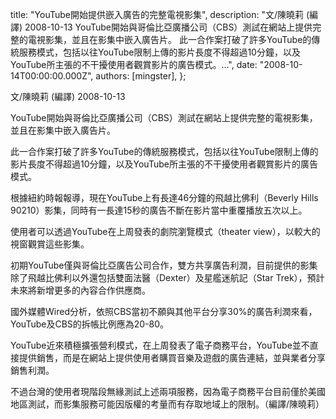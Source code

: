 
  title: "YouTube開始提供嵌入廣告的完整電視影集",
  description: "文/陳曉莉 (編譯) 2008-10-13 YouTube開始與哥倫比亞廣播公司（CBS）測試在網站上提供完整的電視影集，並且在影集中嵌入廣告片。 此一合作案打破了許多YouTube的傳統服務模式，包括以往YouTube限制上傳的影片長度不得超過10分鐘，以及YouTube所主張的不干擾使用者觀賞影片的廣告模式。...",
  date: "2008-10-14T00:00:00.000Z",
  authors: [mingster],
};

<p>文/陳曉莉 (編譯) 2008-10-13</p>
<p>YouTube開始與哥倫比亞廣播公司（CBS）測試在網站上提供完整的電視影集，並且在影集中嵌入廣告片。</p>
<p>此一合作案打破了許多YouTube的傳統服務模式，包括以往YouTube限制上傳的影片長度不得超過10分鐘，以及YouTube所主張的不干擾使用者觀賞影片的廣告模式。</p>
<p>根據紐約時報報導，現在YouTube上有長達46分鐘的飛越比佛利（Beverly Hills 90210）影集，同時有一長達15秒的廣告不斷在影片當中重覆播放五次以上。</p>
<p>使用者可以透過YouTube在上周發表的劇院瀏覽模式（theater view），以較大的視窗觀賞這些影集。</p>
<p>初期YouTube僅與哥倫比亞廣告公司合作，雙方共享廣告利潤，目前提供的影集除了飛越比佛利以外還包括雙面法醫（Dexter）及星艦迷航記（Star Trek），預計未來將新增更多的內容合作供應商。</p>
<p>國外媒體Wired分析，依照CBS當初不願與其他平台分享30%的廣告利潤來看，YouTube及CBS的拆帳比例應為20-80。</p>
<p>YouTube近來積極擴張營利模式，在上周發表了電子商務平台，YouTube並不直接提供銷售，而是在網站上提供使用者購買音樂及遊戲的廣告連結，並與業者分享銷售利潤。</p>
<p>不過台灣的使用者現階段無緣測試上述兩項服務，因為電子商務平台目前僅於美國地區測試，而影集服務可能因版權的考量而有存取地域上的限制。（編譯/陳曉莉）</p>
